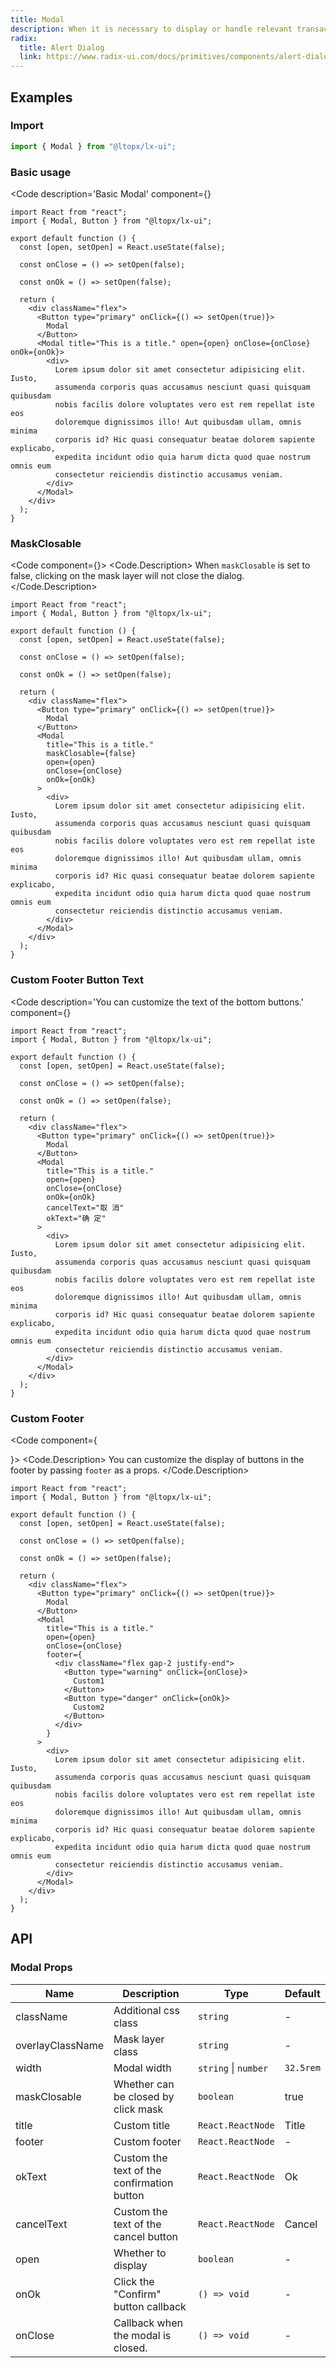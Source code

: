 ```yaml
---
title: Modal
description: When it is necessary to display or handle relevant transactions without affecting the current page content, a Modal dialog box can be used to open a floating layer on the current page to carry out the corresponding operations.
radix:
  title: Alert Dialog
  link: https://www.radix-ui.com/docs/primitives/components/alert-dialog
---
```



## Examples

### Import

```js copy
import { Modal } from "@ltopx/lx-ui";
```

### Basic usage

<Code 
  description='Basic Modal' 
  component={<Basic />}
>
```tsx filename="Modal.tsx" copy
import React from "react";
import { Modal, Button } from "@ltopx/lx-ui";

export default function () {
  const [open, setOpen] = React.useState(false);
  
  const onClose = () => setOpen(false);
  
  const onOk = () => setOpen(false);
  
  return (
    <div className="flex">
      <Button type="primary" onClick={() => setOpen(true)}>
        Modal
      </Button>
      <Modal title="This is a title." open={open} onClose={onClose} onOk={onOk}>
        <div>
          Lorem ipsum dolor sit amet consectetur adipisicing elit. Iusto,
          assumenda corporis quas accusamus nesciunt quasi quisquam quibusdam
          nobis facilis dolore voluptates vero est rem repellat iste eos
          doloremque dignissimos illo! Aut quibusdam ullam, omnis minima
          corporis id? Hic quasi consequatur beatae dolorem sapiente explicabo,
          expedita incidunt odio quia harum dicta quod quae nostrum omnis eum
          consectetur reiciendis distinctio accusamus veniam.
        </div>
      </Modal>
    </div>
  );
}
```
</Code>

### MaskClosable

<Code component={<MaskClosable />}>
<Code.Description>
When `maskClosable` is set to false, clicking on the mask layer will not close the dialog.
</Code.Description>
```tsx filename="Modal.tsx" copy {17}
import React from "react";
import { Modal, Button } from "@ltopx/lx-ui";

export default function () {
  const [open, setOpen] = React.useState(false);
  
  const onClose = () => setOpen(false);
  
  const onOk = () => setOpen(false);
  
  return (
    <div className="flex">
      <Button type="primary" onClick={() => setOpen(true)}>
        Modal
      </Button>
      <Modal
        title="This is a title."
        maskClosable={false}
        open={open}
        onClose={onClose}
        onOk={onOk}
      >
        <div>
          Lorem ipsum dolor sit amet consectetur adipisicing elit. Iusto,
          assumenda corporis quas accusamus nesciunt quasi quisquam quibusdam
          nobis facilis dolore voluptates vero est rem repellat iste eos
          doloremque dignissimos illo! Aut quibusdam ullam, omnis minima
          corporis id? Hic quasi consequatur beatae dolorem sapiente explicabo,
          expedita incidunt odio quia harum dicta quod quae nostrum omnis eum
          consectetur reiciendis distinctio accusamus veniam.
        </div>
      </Modal>
    </div>
  );
}
```
</Code>

### Custom Footer Button Text

<Code 
  description='You can customize the text of the bottom buttons.' 
  component={<FooterText />}
>
```tsx filename="Modal.tsx" copy {20,21}
import React from "react";
import { Modal, Button } from "@ltopx/lx-ui";

export default function () {
  const [open, setOpen] = React.useState(false);
  
  const onClose = () => setOpen(false);
  
  const onOk = () => setOpen(false);
  
  return (
    <div className="flex">
      <Button type="primary" onClick={() => setOpen(true)}>
        Modal
      </Button>
      <Modal
        title="This is a title."
        open={open}
        onClose={onClose}
        onOk={onOk}
        cancelText="取 消"
        okText="确 定"
      >
        <div>
          Lorem ipsum dolor sit amet consectetur adipisicing elit. Iusto,
          assumenda corporis quas accusamus nesciunt quasi quisquam quibusdam
          nobis facilis dolore voluptates vero est rem repellat iste eos
          doloremque dignissimos illo! Aut quibusdam ullam, omnis minima
          corporis id? Hic quasi consequatur beatae dolorem sapiente explicabo,
          expedita incidunt odio quia harum dicta quod quae nostrum omnis eum
          consectetur reiciendis distinctio accusamus veniam.
        </div>
      </Modal>
    </div>
  );
}
```
</Code>

### Custom Footer

<Code component={<Footer />}>
<Code.Description>
You can customize the display of buttons in the footer by passing `footer` as a props.
</Code.Description>
```tsx filename="Modal.tsx" copy {19-28}
import React from "react";
import { Modal, Button } from "@ltopx/lx-ui";

export default function () {
  const [open, setOpen] = React.useState(false);
  
  const onClose = () => setOpen(false);
  
  const onOk = () => setOpen(false);
  
  return (
    <div className="flex">
      <Button type="primary" onClick={() => setOpen(true)}>
        Modal
      </Button>
      <Modal
        title="This is a title."
        open={open}
        onClose={onClose}
        footer={
          <div className="flex gap-2 justify-end">
            <Button type="warning" onClick={onClose}>
              Custom1
            </Button>
            <Button type="danger" onClick={onOk}>
              Custom2
            </Button>
          </div>
        }
      >
        <div>
          Lorem ipsum dolor sit amet consectetur adipisicing elit. Iusto,
          assumenda corporis quas accusamus nesciunt quasi quisquam quibusdam
          nobis facilis dolore voluptates vero est rem repellat iste eos
          doloremque dignissimos illo! Aut quibusdam ullam, omnis minima
          corporis id? Hic quasi consequatur beatae dolorem sapiente explicabo,
          expedita incidunt odio quia harum dicta quod quae nostrum omnis eum
          consectetur reiciendis distinctio accusamus veniam.
        </div>
      </Modal>
    </div>
  );
}
```
</Code>

## API

### Modal Props

| Name             | Description                                | Type                 | Default   |
| ---------------- | ------------------------------------------ | -------------------- | --------- |
| className        | Additional css class                       | `string`             | -         |
| overlayClassName | Mask layer class                           | `string`             | -         |
| width            | Modal width                                | `string` \| `number` | `32.5rem` |
| maskClosable     | Whether can be closed by click mask        | `boolean`            | true      |
| title            | Custom title                               | `React.ReactNode`    | Title     |
| footer           | Custom footer                              | `React.ReactNode`    | -         |
| okText           | Custom the text of the confirmation button | `React.ReactNode`    | Ok        |
| cancelText       | Custom the text of the cancel button       | `React.ReactNode`    | Cancel    |
| open             | Whether to display                         | `boolean`            | -         |
| onOk             | Click the "Confirm" button callback        | `() => void`         | -         |
| onClose          | Callback when the modal is closed.         | `() => void`         | -         |
